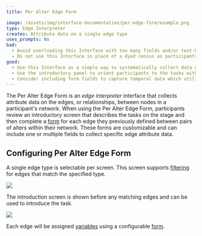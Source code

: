 ```yaml
---
title: Per Alter Edge Form

image: /assets/img/interface-documentation/per-edge-form/example.png
type: Edge Interpreter
creates: Attribute data on a single edge type
uses_prompts: No
bad:
  - Avoid overloading this Interface with too many fields and/or text-heavy prompts.
  - Do not use this Interface in place of a dyad census as participants will only be asked to provide data on existing edges between alters rather than all possible alter combinations. If your study requires a [Dyad Census](../interface-documentation/dyad-census) you can add and configure that Interface in Architect.
good:
  - Use this Interface as a simple way to systematically collect data on edges.
  - Use the introductory panel to orient participants to the tasks within the form they will complete for each edge.
  - Consider including form fields to capture temporal data which utilize [input controls](../key-concepts/input-controls) like the [DatePicker](../key-concepts/input-controls/#date-picker).
---
```


The Per Alter Edge Form is an _edge interpreter_ interface that collects attribute data on the edges, or relationships, between nodes in a participant's network. When using the Per Alter Edge Form, participants review an introductory screen that describes the tasks on the stage and then complete a [form](../key-concepts/forms) for each edge they previously defined between pairs of alters within their network. These forms are customizable and can include one or multiple fields to collect specific edge attribute data.

## Configuring Per Alter Edge Form

A single edge type is selectable per screen. This screen supports [filtering](../key-concepts/network-filtering) for edges that match the
specified type.

![](/assets/img/interface-documentation/per-edge-form/architect-edge-type.png)

The introduction screen is shown before any matching edges and can be used to introduce the task.

![](/assets/img/interface-documentation/per-edge-form/architect-intro.png)

Each edge will be assigned [variables](../reference/variable-types) using a configurable [form](../key-concepts/forms).

<StandAloneImage
  src="/assets/img/interface-documentation/per-edge-form/architect-form.png"
  caption="Form fields can be re-ordered by dragging, and deleted by clicking the right hand 'x'"
/>
